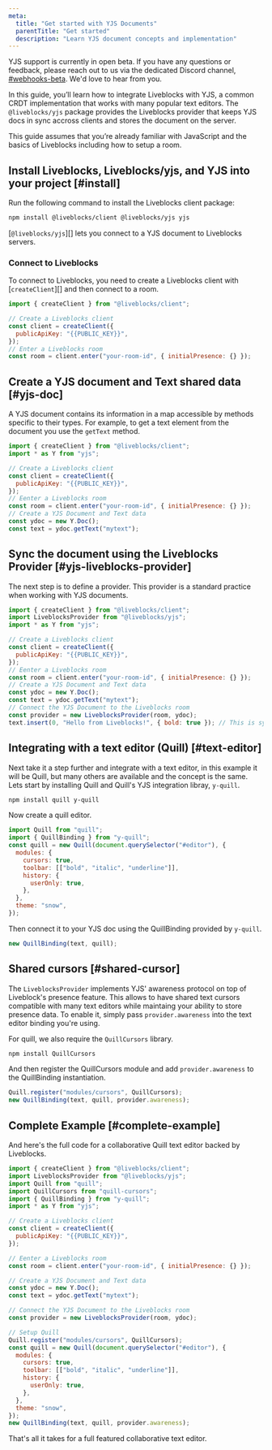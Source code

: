 ```yaml
---
meta:
  title: "Get started with YJS Documents"
  parentTitle: "Get started"
  description: "Learn YJS document concepts and implementation"
---
```


<Banner title="Open beta">

YJS support is currently in open beta. If you have any questions or feedback,
please reach out to us via the dedicated Discord channel,
[#webhooks-beta](https://discord.com/channels/913109211746009108/1044705458872660088).
We'd love to hear from you.

</Banner>

In this guide, you’ll learn how to integrate Liveblocks with YJS, a common CRDT
implementation that works with many popular text editors. The `@liveblocks/yjs`
package provides the Liveblocks provider that keeps YJS docs in sync accross
clients and stores the document on the server.

This guide assumes that you’re already familiar with JavaScript and the basics
of Liveblocks including how to setup a room.

## Install Liveblocks, Liveblocks/yjs, and YJS into your project [#install]

Run the following command to install the Liveblocks client package:

```bash
npm install @liveblocks/client @liveblocks/yjs yjs
```

[`@liveblocks/yjs`][] lets you connect to a YJS document to Liveblocks servers.

### Connect to Liveblocks

To connect to Liveblocks, you need to create a Liveblocks client with
[`createClient`][] and then connect to a room.

```js
import { createClient } from "@liveblocks/client";

// Create a Liveblocks client
const client = createClient({
  publicApiKey: "{{PUBLIC_KEY}}",
});
// Enter a Liveblocks room
const room = client.enter("your-room-id", { initialPresence: {} });
```

## Create a YJS document and Text shared data [#yjs-doc]

A YJS document contains its information in a map accessible by methods specific
to their types. For example, to get a text element from the document you use the
`getText` method.

```js highlight="2, 10-12"
import { createClient } from "@liveblocks/client";
import * as Y from "yjs";

// Create a Liveblocks client
const client = createClient({
  publicApiKey: "{{PUBLIC_KEY}}",
});
// Eenter a Liveblocks room
const room = client.enter("your-room-id", { initialPresence: {} });
// Create a YJS Document and Text data
const ydoc = new Y.Doc();
const text = ydoc.getText("mytext");
```

## Sync the document using the Liveblocks Provider [#yjs-liveblocks-provider]

The next step is to define a provider. This provider is a standard practice when
working with YJS documents.

```js highlight="2, 14-16"
import { createClient } from "@liveblocks/client";
import LiveblocksProvider from "@liveblocks/yjs";
import * as Y from "yjs";

// Create a Liveblocks client
const client = createClient({
  publicApiKey: "{{PUBLIC_KEY}}",
});
// Eenter a Liveblocks room
const room = client.enter("your-room-id", { initialPresence: {} });
// Create a YJS Document and Text data
const ydoc = new Y.Doc();
const text = ydoc.getText("mytext");
// Connect the YJS Document to the Liveblocks room
const provider = new LiveblocksProvider(room, ydoc);
text.insert(0, "Hello from Liveblocks!", { bold: true }); // This is sync'd to all clients!
```

## Integrating with a text editor (Quill) [#text-editor]

Next take it a step further and integrate with a text editor, in this example it
will be Quill, but many others are available and the concept is the same. Lets
start by installing Quill and Quill's YJS integration libray, `y-quill`.

```bash
npm install quill y-quill
```

Now create a quill editor.

```js
import Quill from "quill";
import { QuillBinding } from "y-quill";
const quill = new Quill(document.querySelector("#editor"), {
  modules: {
    cursors: true,
    toolbar: [["bold", "italic", "underline"]],
    history: {
      userOnly: true,
    },
  },
  theme: "snow",
});
```

Then connect it to your YJS doc using the QuillBinding provided by `y-quill`.

```js
new QuillBinding(text, quill);
```

## Shared cursors [#shared-cursor]

The `LiveblocksProvider` implements YJS' awareness protocol on top of
Liveblock's presence feature. This allows to have shared text cursors compatible
with many text editors while maintaing your ability to store presence data. To
enable it, simply pass `provider.awareness` into the text editor binding you're
using.

For quill, we also require the `QuillCursors` library.

```bash
npm install QuillCursors
```

And then register the QuillCursors module and add `provider.awareness` to the
QuillBinding instantiation.

```js
Quill.register("modules/cursors", QuillCursors);
new QuillBinding(text, quill, provider.awareness);
```

## Complete Example [#complete-example]

And here's the full code for a collaborative Quill text editor backed by
Liveblocks.

```js
import { createClient } from "@liveblocks/client";
import LiveblocksProvider from "@liveblocks/yjs";
import Quill from "quill";
import QuillCursors from "quill-cursors";
import { QuillBinding } from "y-quill";
import * as Y from "yjs";

// Create a Liveblocks client
const client = createClient({
  publicApiKey: "{{PUBLIC_KEY}}",
});

// Eenter a Liveblocks room
const room = client.enter("your-room-id", { initialPresence: {} });

// Create a YJS Document and Text data
const ydoc = new Y.Doc();
const text = ydoc.getText("mytext");

// Connect the YJS Document to the Liveblocks room
const provider = new LiveblocksProvider(room, ydoc);

// Setup Quill
Quill.register("modules/cursors", QuillCursors);
const quill = new Quill(document.querySelector("#editor"), {
  modules: {
    cursors: true,
    toolbar: [["bold", "italic", "underline"]],
    history: {
      userOnly: true,
    },
  },
  theme: "snow",
});
new QuillBinding(text, quill, provider.awareness);
```

That's all it takes for a full featured collaborative text editor.

